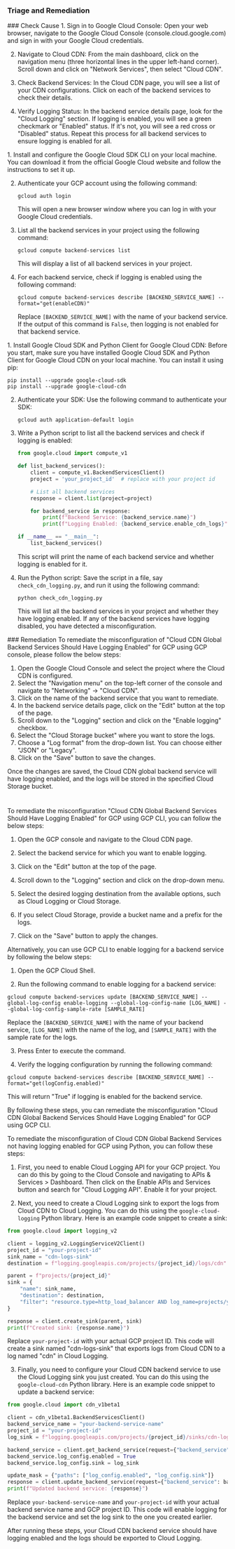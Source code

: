 
### Triage and Remediation
<Tabs>

<Tab title='Cause'>
### Check Cause
<AccordionGroup>
<Accordion title='Using Console' defaultOpen='true'>
1. Sign in to Google Cloud Console: Open your web browser, navigate to the Google Cloud Console (console.cloud.google.com) and sign in with your Google Cloud credentials.

2. Navigate to Cloud CDN: From the main dashboard, click on the navigation menu (three horizontal lines in the upper left-hand corner). Scroll down and click on "Network Services", then select "Cloud CDN".

3. Check Backend Services: In the Cloud CDN page, you will see a list of your CDN configurations. Click on each of the backend services to check their details.

4. Verify Logging Status: In the backend service details page, look for the "Cloud Logging" section. If logging is enabled, you will see a green checkmark or "Enabled" status. If it's not, you will see a red cross or "Disabled" status. Repeat this process for all backend services to ensure logging is enabled for all.
</Accordion>

<Accordion title='Using CLI'>
1. Install and configure the Google Cloud SDK CLI on your local machine. You can download it from the official Google Cloud website and follow the instructions to set it up.

2. Authenticate your GCP account using the following command:
   ```
   gcloud auth login
   ```
   This will open a new browser window where you can log in with your Google Cloud credentials.

3. List all the backend services in your project using the following command:
   ```
   gcloud compute backend-services list
   ```
   This will display a list of all backend services in your project.

4. For each backend service, check if logging is enabled using the following command:
   ```
   gcloud compute backend-services describe [BACKEND_SERVICE_NAME] --format="get(enableCDN)"
   ```
   Replace `[BACKEND_SERVICE_NAME]` with the name of your backend service. If the output of this command is `False`, then logging is not enabled for that backend service.
</Accordion>

<Accordion title='Using Python'>
1. Install Google Cloud SDK and Python Client for Google Cloud CDN: Before you start, make sure you have installed Google Cloud SDK and Python Client for Google Cloud CDN on your local machine. You can install it using pip:

   ```
   pip install --upgrade google-cloud-sdk
   pip install --upgrade google-cloud-cdn
   ```

2. Authenticate your SDK: Use the following command to authenticate your SDK:

   ```
   gcloud auth application-default login
   ```

3. Write a Python script to list all the backend services and check if logging is enabled:

   ```python
   from google.cloud import compute_v1

   def list_backend_services():
       client = compute_v1.BackendServicesClient()
       project = 'your_project_id'  # replace with your project id

       # List all backend services
       response = client.list(project=project)

       for backend_service in response:
           print(f"Backend Service: {backend_service.name}")
           print(f"Logging Enabled: {backend_service.enable_cdn_logs}")

   if __name__ == "__main__":
       list_backend_services()
   ```
   This script will print the name of each backend service and whether logging is enabled for it.

4. Run the Python script: Save the script in a file, say `check_cdn_logging.py`, and run it using the following command:

   ```
   python check_cdn_logging.py
   ```
   
   This will list all the backend services in your project and whether they have logging enabled. If any of the backend services have logging disabled, you have detected a misconfiguration.
</Accordion>

</AccordionGroup>
</Tab>
<Tab title='Remediation'>
### Remediation

<AccordionGroup>
<Accordion title='Using Console' defaultOpen='true'>
To remediate the misconfiguration of "Cloud CDN Global Backend Services Should Have Logging Enabled" for GCP using GCP console, please follow the below steps:

1. Open the Google Cloud Console and select the project where the Cloud CDN is configured.
2. Select the "Navigation menu" on the top-left corner of the console and navigate to "Networking" -> "Cloud CDN".
3. Click on the name of the backend service that you want to remediate.
4. In the backend service details page, click on the "Edit" button at the top of the page.
5. Scroll down to the "Logging" section and click on the "Enable logging" checkbox.
6. Select the "Cloud Storage bucket" where you want to store the logs.
7. Choose a "Log format" from the drop-down list. You can choose either "JSON" or "Legacy".
8. Click on the "Save" button to save the changes.

Once the changes are saved, the Cloud CDN global backend service will have logging enabled, and the logs will be stored in the specified Cloud Storage bucket.

#
</Accordion>

<Accordion title='Using CLI'>
To remediate the misconfiguration "Cloud CDN Global Backend Services Should Have Logging Enabled" for GCP using GCP CLI, you can follow the below steps:

1. Open the GCP console and navigate to the Cloud CDN page.

2. Select the backend service for which you want to enable logging.

3. Click on the "Edit" button at the top of the page.

4. Scroll down to the "Logging" section and click on the drop-down menu.

5. Select the desired logging destination from the available options, such as Cloud Logging or Cloud Storage.

6. If you select Cloud Storage, provide a bucket name and a prefix for the logs.

7. Click on the "Save" button to apply the changes.

Alternatively, you can use GCP CLI to enable logging for a backend service by following the below steps:

1. Open the GCP Cloud Shell.

2. Run the following command to enable logging for a backend service:

```
gcloud compute backend-services update [BACKEND_SERVICE_NAME] --global-log-config enable-logging --global-log-config-name [LOG_NAME] --global-log-config-sample-rate [SAMPLE_RATE]
```

Replace the `[BACKEND_SERVICE_NAME]` with the name of your backend service, `[LOG_NAME]` with the name of the log, and `[SAMPLE_RATE]` with the sample rate for the logs.

3. Press Enter to execute the command.

4. Verify the logging configuration by running the following command:

```
gcloud compute backend-services describe [BACKEND_SERVICE_NAME] --format="get(logConfig.enabled)"
```

This will return "True" if logging is enabled for the backend service.

By following these steps, you can remediate the misconfiguration "Cloud CDN Global Backend Services Should Have Logging Enabled" for GCP using GCP CLI.
</Accordion>

<Accordion title='Using Python'>
To remediate the misconfiguration of Cloud CDN Global Backend Services not having logging enabled for GCP using Python, you can follow these steps:

1. First, you need to enable Cloud Logging API for your GCP project. You can do this by going to the Cloud Console and navigating to APIs & Services > Dashboard. Then click on the Enable APIs and Services button and search for "Cloud Logging API". Enable it for your project.

2. Next, you need to create a Cloud Logging sink to export the logs from Cloud CDN to Cloud Logging. You can do this using the `google-cloud-logging` Python library. Here is an example code snippet to create a sink:

```python
from google.cloud import logging_v2

client = logging_v2.LoggingServiceV2Client()
project_id = "your-project-id"
sink_name = "cdn-logs-sink"
destination = f"logging.googleapis.com/projects/{project_id}/logs/cdn"

parent = f"projects/{project_id}"
sink = {
    "name": sink_name,
    "destination": destination,
    "filter": "resource.type=http_load_balancer AND log_name=projects/your-project-id/logs/cloudaudit.googleapis.com%2Factivity",
}

response = client.create_sink(parent, sink)
print(f"Created sink: {response.name}")
```

Replace `your-project-id` with your actual GCP project ID. This code will create a sink named "cdn-logs-sink" that exports logs from Cloud CDN to a log named "cdn" in Cloud Logging.

3. Finally, you need to configure your Cloud CDN backend service to use the Cloud Logging sink you just created. You can do this using the `google-cloud-cdn` Python library. Here is an example code snippet to update a backend service:

```python
from google.cloud import cdn_v1beta1

client = cdn_v1beta1.BackendServicesClient()
backend_service_name = "your-backend-service-name"
project_id = "your-project-id"
log_sink = f"logging.googleapis.com/projects/{project_id}/sinks/cdn-logs-sink"

backend_service = client.get_backend_service(request={"backend_service": backend_service_name})
backend_service.log_config.enabled = True
backend_service.log_config.sink = log_sink

update_mask = {"paths": ["log_config.enabled", "log_config.sink"]}
response = client.update_backend_service(request={"backend_service": backend_service, "update_mask": update_mask})
print(f"Updated backend service: {response}")
```

Replace `your-backend-service-name` and `your-project-id` with your actual backend service name and GCP project ID. This code will enable logging for the backend service and set the log sink to the one you created earlier.

After running these steps, your Cloud CDN backend service should have logging enabled and the logs should be exported to Cloud Logging.
</Accordion>

</AccordionGroup>
</Tab>
</Tabs>
